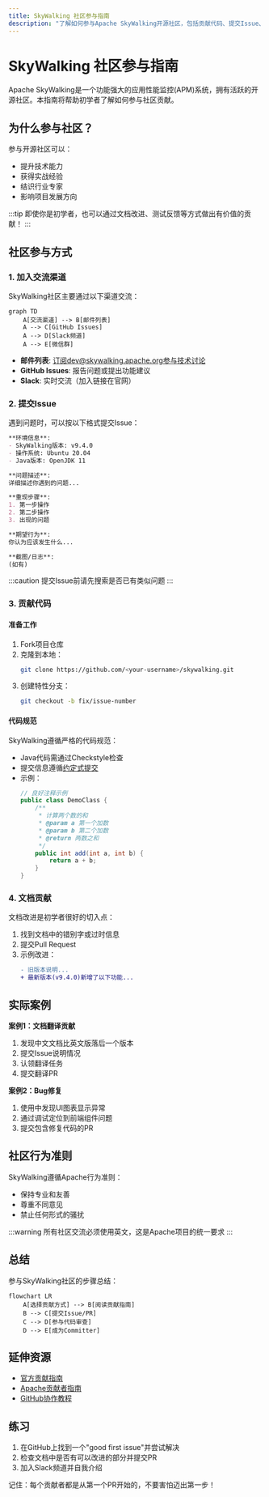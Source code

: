 ```yaml
---
title: SkyWalking 社区参与指南
description: "了解如何参与Apache SkyWalking开源社区，包括贡献代码、提交Issue、参与讨论等初学者友好的指南"
---
```


# SkyWalking 社区参与指南

Apache SkyWalking是一个功能强大的应用性能监控(APM)系统，拥有活跃的开源社区。本指南将帮助初学者了解如何参与社区贡献。

## 为什么参与社区？

参与开源社区可以：
- 提升技术能力
- 获得实战经验
- 结识行业专家
- 影响项目发展方向

:::tip
即使你是初学者，也可以通过文档改进、测试反馈等方式做出有价值的贡献！
:::

## 社区参与方式

### 1. 加入交流渠道

SkyWalking社区主要通过以下渠道交流：

```mermaid
graph TD
    A[交流渠道] --> B[邮件列表]
    A --> C[GitHub Issues]
    A --> D[Slack频道]
    A --> E[微信群]
```

- **邮件列表**: 订阅dev@skywalking.apache.org参与技术讨论
- **GitHub Issues**: 报告问题或提出功能建议
- **Slack**: 实时交流（加入链接在官网）

### 2. 提交Issue

遇到问题时，可以按以下格式提交Issue：

```markdown
**环境信息**:
- SkyWalking版本: v9.4.0
- 操作系统: Ubuntu 20.04
- Java版本: OpenJDK 11

**问题描述**:
详细描述你遇到的问题...

**重现步骤**:
1. 第一步操作
2. 第二步操作
3. 出现的问题

**期望行为**:
你认为应该发生什么...

**截图/日志**:
(如有)
```

:::caution
提交Issue前请先搜索是否已有类似问题
:::

### 3. 贡献代码

#### 准备工作

1. Fork项目仓库
2. 克隆到本地：
   ```bash
   git clone https://github.com/<your-username>/skywalking.git
   ```
3. 创建特性分支：
   ```bash
   git checkout -b fix/issue-number
   ```

#### 代码规范

SkyWalking遵循严格的代码规范：
- Java代码需通过Checkstyle检查
- 提交信息遵循[约定式提交](https://www.conventionalcommits.org/)
- 示例：
  ```java
  // 良好注释示例
  public class DemoClass {
      /**
       * 计算两个数的和
       * @param a 第一个加数
       * @param b 第二个加数
       * @return 两数之和
       */
      public int add(int a, int b) {
          return a + b;
      }
  }
  ```

### 4. 文档贡献

文档改进是初学者很好的切入点：
1. 找到文档中的错别字或过时信息
2. 提交Pull Request
3. 示例改进：
   ```diff
   - 旧版本说明...
   + 最新版本(v9.4.0)新增了以下功能...
   ```

## 实际案例

**案例1：文档翻译贡献**

1. 发现中文文档比英文版落后一个版本
2. 提交Issue说明情况
3. 认领翻译任务
4. 提交翻译PR

**案例2：Bug修复**

1. 使用中发现UI图表显示异常
2. 通过调试定位到前端组件问题
3. 提交包含修复代码的PR

## 社区行为准则

SkyWalking遵循Apache行为准则：
- 保持专业和友善
- 尊重不同意见
- 禁止任何形式的骚扰

:::warning
所有社区交流必须使用英文，这是Apache项目的统一要求
:::

## 总结

参与SkyWalking社区的步骤总结：

```mermaid
flowchart LR
    A[选择贡献方式] --> B[阅读贡献指南]
    B --> C[提交Issue/PR]
    C --> D[参与代码审查]
    D --> E[成为Committer]
```

## 延伸资源

- [官方贡献指南](https://github.com/apache/skywalking/blob/master/docs/en/guides/README.md)
- [Apache贡献者指南](https://www.apache.org/dev/contributors.html)
- [GitHub协作教程](https://docs.github.com/en/get-started/quickstart/contributing-to-projects)

## 练习

1. 在GitHub上找到一个"good first issue"并尝试解决
2. 检查文档中是否有可以改进的部分并提交PR
3. 加入Slack频道并自我介绍

记住：每个贡献者都是从第一个PR开始的，不要害怕迈出第一步！